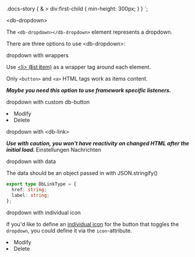 


  .docs-story {
    & > div:first-child {
      min-height: 300px;
    }
  }
`;

<Meta title="07-Utility/Dropdown/Intro" />

<StyledCanvas>

<db-headline variant="1">&lt;db-dropdown&gt;</db-headline>

The `<db-dropdown></db-dropdown>` element represents a dropdown.

There are three options to use &lt;db-dropdown&gt;:

<db-headline variant="2">dropdown with wrappers</db-headline>

Use [&lt;li&gt; (**l**ist **i**tem)](https://developer.mozilla.org/en-US/docs/Web/HTML/Element/li) as a wrapper tag around each element.

Only `<button>` and `<a>` HTML tags work as items content.

<i>
  <strong>
    Maybe you need this option to use framework specific listeners.
  </strong>
</i>



<db-headline>dropdown with custom db-button</db-headline>

<Canvas>
  <db-dropdown opposite>
    <li>
      <db-button title="Title text">
        Modify
      </db-button>
    </li>
    <li>
      <db-button title="Title text">
        Delete
      </db-button>
    </li>
  </db-dropdown>
</Canvas>

<db-headline variant="2">dropdown with &lt;db-link&gt;</db-headline>

<i>
  <strong>
    Use with caution, you won't have reactivity on changed HTML after the initial load.
  </strong>
</i>

<Canvas>
  <db-dropdown opposite>
    <db-link href="#">Einstellungen</db-link>
    <db-link href="#">Nachrichten</db-link>
  </db-dropdown>
</Canvas>

<db-headline variant="2">dropdown with data</db-headline>

<Canvas>
  <db-dropdown opposite data={mockData()} />
</Canvas>


The data should be an object passed in with JSON.stringify()

```typescript
export type DbLinkType = {
  href: string;
  label: string;
};
```

</StyledCanvas>

<db-headline variant="2">dropdown with individual icon</db-headline>

If you'd like to define an [individual icon](https://db-ui.github.io/core/patterns/base-icons/index.html) for the button that toggles the `dropdown`, you could define it via the `icon`-attribute.

<Canvas>
  <db-dropdown opposite icon="add">
    <li>
      <db-button title="Title text">
        Modify
      </db-button>
    </li>
    <li>
      <db-button title="Title text">
        Delete
      </db-button>
    </li>
  </db-dropdown>
</Canvas>

<Readme />
